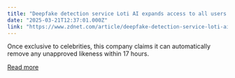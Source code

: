 ```yaml
---
title: "Deepfake detection service Loti AI expands access to all users - for free"
date: "2025-03-21T12:37:01.000Z"
link: "https://www.zdnet.com/article/deepfake-detection-service-loti-ai-expands-access-to-all-users-for-free/"
---
```


Once exclusive to celebrities, this company claims it can automatically remove any unapproved likeness within 17 hours.

[Read more](https://www.zdnet.com/article/deepfake-detection-service-loti-ai-expands-access-to-all-users-for-free/)

